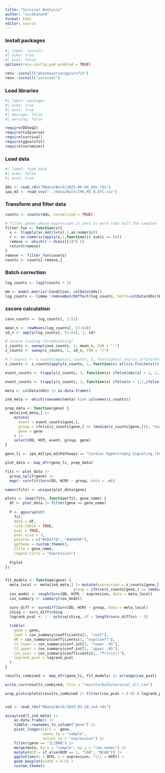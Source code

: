 ```yaml
---
title: "Survival Analysis"
author: "viv3kanand"
format: html
editor: source
---
```


### Install packages

```r
#| label: install
#| echo: true
#| eval: false
options(renv.config.pak.enabled = TRUE)

renv::install("pharmaverse/ggsurvfit")
renv::install("survival")

```

### Load libraries

```r
#| label: packages
#| echo: true
#| eval: true
#| message: false
#| warning: false

require(DESeq2)
require(tidyverse)
require(survival)
require(ggsurvfit)
require(survminer)
```

### Load data

```r
#| label: load data
#| echo: false
#| eval: true

dds <- read_rds("RData/Bulk/2025-06-04_dds.rds")
ipa_m3 <- read_csv("../data/Bulk/IPA_M3_0.5FC.csv")
```

### Transform and filter data

```r
counts <- counts(dds, normalized = TRUE)

# filter genes whose expression is zero in more than half the samples
filter_fun <- function(x){
  x <- t(apply(as.matrix(x),1,as.numeric))
  r <- as.numeric(apply(x,1,function(i) sum(i == 0)))
  remove <- which(r > dim(x)[2]*0.5)
  return(remove)
}
remove <- filter_fun(counts)
counts <- counts[-remove,]
```

### Batch correction

```r
log_counts <- log2(counts + 1)

mm <- model.matrix(~Condition, colData(dds))
log_counts <- limma::removeBatchEffect(log_counts, batch=colData(dds)$Batch, design=mm)
```

### zscore calculation

```r
case_counts <- log_counts[, 1:52]

mean_n <- rowMeans(log_counts[, 53:64])
sd_n <- apply(log_counts[, 53:64], 1, sd)

# zscore scaling (broadcasting)
z_counts <- sweep(case_counts, 1, mean_n, FUN = "-")
z_counts <- sweep(z_counts, 1, sd_n, FUN = "/")

# z_counts <- z_counts[apply(z_counts, 2, function(x) any(is.infinite(x))),]
z_counts <- z_counts[apply(z_counts, 1, function(x) all(is.finite(x))), ]
```


```r
event_counts <- t(apply(z_counts, 1, function(x) ifelse(abs(x) > 1, 1, 0)))

event_counts <- t(apply(z_counts, 1, function(x) ifelse(x > 1,1,ifelse(x < -1,2,0))))

```


```r
meta <- colData(dds) |> as.data.frame()
```


```r
ind_meta <- which(rownames(meta) %in% colnames(z_counts))

prep_data <- function(gene) {
  meta[ind_meta,] |> 
    mutate(
      event = event_counts[gene,],
      group = ifelse(z_counts[gene,] >= (median(z_counts[gene,])), "High", "Low"),
      gene = gene
    ) |> 
    select(DD, HCM, event, group, gene)
}

gene_li <- ipa_m3[ipa_m3$Pathways == "Cardiac Hypertrophy Signaling (Enhanced)",]$Molecules |> strsplit(",") |> unlist()

plot_data <- map_dfr(gene_li, prep_data)

fits <- plot_data |> 
  group_split(gene) |> 
  map(~ survfit(Surv(DD, HCM) ~ group, data = .x))

names(fits) <- unique(plot_data$gene)

plots <- imap(fits, function(fit, gene_name) {
  df <- plot_data |> filter(gene == gene_name)
  
  P <- ggsurvplot(
    fit,
    data = df,
    risk.table = TRUE,
    pval = TRUE,
    pval.size = 3,
    palette = c("#CB477A", "#469FBF"),
    ggtheme = custom_theme(),
    title = gene_name,
    legend.title = "Expression")
  
  P$plot
})


fit_models <- function(gene) {
  meta_local <- meta[ind_meta,] |> mutate(expression = z_counts[gene,],
                               group = ifelse(z_counts[gene,] >= (median(z_counts[gene,])), 1,0))
  cox_model <- coxph(Surv(DD, HCM) ~ expression, data = meta_local)
  cox_summary <- summary(cox_model)

  surv_diff <- survdiff(Surv(DD, HCM) ~ group, data = meta_local)
  chisq <- surv_diff$chisq
  logrank_pval <- 1 - pchisq(chisq, df = length(surv_diff$n) - 1)
  
  tibble(
    gene = gene,
    coef = cox_summary$coefficients[1, "coef"],
    HR = cox_summary$coefficients[1, "exp(coef)"],
    CI_lower = cox_summary$conf.int[1, "lower .95"],
    CI_upper = cox_summary$conf.int[1, "upper .95"],
    cox_pval = cox_summary$coefficients[1, "Pr(>|z|)"],
    logrank_pval = logrank_pval
  )
}

results_combined <- map_dfr(gene_li, fit_models) |> arrange(cox_pval)

write_csv(results_combined, file = "results/bulk/survival_all.csv")

```


```r
wrap_plots(plots[results_combined |> filter(cox_pval < 0.05 & logrank_pval < 0.05) |> pull(gene)])


vsd <- read_rds("RData/Bulk/2025-01-28_vsd.rds")

assay(vsd)[,ind_meta] |> 
    as.data.frame() |> 
    tibble::rownames_to_column("gene") |> 
    pivot_longer(cols = -gene, 
                 names_to = "sample",
                 values_to = "expression") |>
    filter(gene == "IL10RB") |> 
    merge(meta, by.x = "sample", by.y = "row.names") |>
    mutate(HCM = if_else(HCM == 1, "CAD", "NCAD")) |> 
    ggplot(aes(x = HCM, y = expression, fill = HCM)) +
    geom_boxplot(width = 0.5) +
    custom_theme()

```































